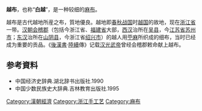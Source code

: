 '''越布'''，也称“'''白越'''”，是一种较细的[[麻布|麻布]]。

越布是古代越地所産之布，質地優良。越地即[[春秋战国|春秋战国]]时[[越国|越国]]的故地，现在[[浙江省|浙江省]]一带。[[汉朝|汉朝]][[会稽郡|会稽郡]]（包括今浙江省、[[福建省|福建省]]大部，[[西汉|西汉]]治所在[[吴县|吴县]]，今[[江苏省|江苏省]][[苏州市|苏州市]]；[[东汉|东汉]]治所在[[山阴县|山阴县]]，今浙江省[[绍兴市|绍兴市]]）的越人用[[苧麻|苧麻]]所织成的细布，当时已经成为重要的贡品。《[[後漢書|後漢書]]·[[陸續|陸續]]傳》记载[[汉光武帝|汉光武帝]]曾经会稽郡敕命献上越布。

== 参考資料 ==
*中国经济史辞典.湖北辞书出版社.1990
*中国少数民族史大辞典.吉林教育出版社.1995

{{DEFAULTSORT:Y}}
[[Category:漢朝經濟|Category:漢朝經濟]]
[[Category:浙江手工艺|Category:浙江手工艺]]
[[Category:麻布|Category:麻布]]